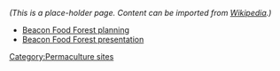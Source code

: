 ''(This is a place-holder page. Content can be imported from [https://en.wikipedia.org/wiki/Beacon_Food_Forest Wikipedia].)''

* [[Beacon Food Forest planning]]
* [[Beacon Food Forest presentation]]

{{stub}}

[[Category:Permaculture sites]]